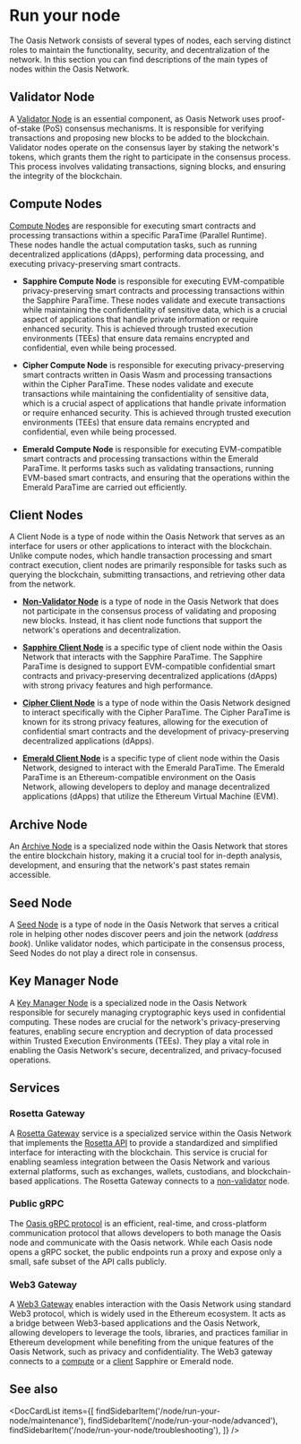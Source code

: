 
# Run your node

The Oasis Network consists of several types of nodes, each serving distinct
roles to maintain the functionality, security, and decentralization of the
network. In this section you can find descriptions of the main types of nodes
within the Oasis Network.

## Validator Node

A [Validator Node] is an essential component, as Oasis Network uses
proof-of-stake (PoS) consensus mechanisms. It is responsible for verifying transactions and proposing new blocks to be added to the blockchain. Validator
nodes operate on the consensus layer by staking the network's tokens, which
grants them the right to participate in the consensus process. This process
involves validating transactions, signing blocks, and ensuring the integrity of
the blockchain.

[Validator Node]: ./validator-node.mdx

## Compute Nodes

[Compute Nodes] are responsible for executing smart contracts and processing
transactions within a specific ParaTime (Parallel Runtime). These nodes handle
the actual computation tasks, such as running decentralized applications
(dApps), performing data processing, and executing privacy-preserving smart
contracts.

- **Sapphire Compute Node** is responsible for executing EVM-compatible
privacy-preserving smart contracts and processing transactions within the
Sapphire ParaTime. These nodes validate and execute transactions while
maintaining the confidentiality of sensitive data, which is a crucial aspect
of applications that handle private information or require enhanced security.
This is achieved through trusted execution environments (TEEs) that ensure
data remains encrypted and confidential, even while being processed.

- **Cipher Compute Node** is responsible for executing privacy-preserving smart
contracts written in Oasis Wasm and processing transactions within the Cipher
ParaTime. These nodes validate and execute transactions while maintaining the
confidentiality of sensitive data, which is a crucial aspect of applications
that handle private information or require enhanced security. This is achieved
through trusted execution environments (TEEs) that ensure data remains
encrypted and confidential, even while being processed.

- **Emerald Compute Node** is responsible for executing EVM-compatible smart
contracts and processing transactions within the Emerald ParaTime. It performs
tasks such as validating transactions, running EVM-based smart contracts, and
ensuring that the operations within the Emerald ParaTime are carried out
efficiently.

[Compute Nodes]: ./paratime-node.mdx

## Client Nodes

A Client Node is a type of node within the Oasis Network that serves as
an interface for users or other applications to interact with the blockchain.
Unlike compute nodes, which handle transaction processing and smart contract
execution, client nodes are primarily responsible for tasks such as querying
the blockchain, submitting transactions, and retrieving other data from the
network.

- **[Non-Validator Node]** is a type of node in the Oasis Network that does not
participate in the consensus process of validating and proposing new blocks.
Instead, it has client node functions that support the network's operations and
decentralization.

- **[Sapphire Client Node]** is a specific type of client node within the Oasis
Network that interacts with the Sapphire ParaTime. The Sapphire ParaTime is
designed to support EVM-compatible confidential smart contracts and
privacy-preserving decentralized applications (dApps) with strong privacy
features and high performance.

- **[Cipher Client Node]** is a type of node within the Oasis Network designed
to interact specifically with the Cipher ParaTime. The Cipher ParaTime is known
for its strong privacy features, allowing for the execution of confidential
smart contracts and the development of privacy-preserving decentralized
applications (dApps).

- **[Emerald Client Node]** is a specific type of client node within the Oasis
Network, designed to interact with the Emerald ParaTime. The Emerald ParaTime is
an Ethereum-compatible environment on the Oasis Network, allowing developers
to deploy and manage decentralized applications (dApps) that utilize the
Ethereum Virtual Machine (EVM).

[Non-Validator Node]: ./non-validator-node.mdx
[Sapphire Client Node]: ./paratime-client-node.mdx
[Cipher Client Node]: ./paratime-client-node.mdx
[Emerald Client Node]: ./paratime-client-node.mdx

## Archive Node

An [Archive Node] is a specialized node within the Oasis Network that stores the
entire blockchain history, making it a crucial tool for in-depth analysis,
development, and ensuring that the network's past states remain accessible.

[Archive Node]: ./archive-node.md

## Seed Node

A [Seed Node] is a type of node in the Oasis Network that serves a critical role
in helping other nodes discover peers and join the network (*address book*).
Unlike validator nodes, which participate in the consensus process, Seed Nodes
do not play a direct role in consensus.

[Seed Node]: ./seed-node.md

## Key Manager Node

A [Key Manager Node] is a specialized node in the Oasis Network responsible for
securely managing cryptographic keys used in confidential computing. These nodes
are crucial for the network's privacy-preserving features, enabling secure
encryption and decryption of data processed within Trusted Execution
Environments (TEEs). They play a vital role in enabling the Oasis Network's
secure, decentralized, and privacy-focused operations.

[Key Manager Node]: ./keymanager-node/README.md

## Services

### Rosetta Gateway

A [Rosetta Gateway] service is a specialized service within the Oasis Network
that implements the [Rosetta API] to provide a standardized and simplified
interface for interacting with the blockchain. This service is crucial for
enabling seamless integration between the Oasis Network and various external
platforms, such as exchanges, wallets, custodians, and blockchain-based
applications. The Rosetta Gateway connects to a [non-validator](#client-nodes)
node.

[Rosetta Gateway]: https://github.com/oasisprotocol/oasis-rosetta-gateway
[Rosetta API]: https://docs.cdp.coinbase.com/mesh/docs/api-reference

### Public gRPC

The [Oasis gRPC protocol] is an efficient, real-time, and cross-platform
communication protocol that allows developers to both manage the Oasis node and communicate with the Oasis network. While each Oasis node opens a gRPC socket,
the public endpoints run a proxy and expose only a small, safe subset of the
API calls publicly.

[Oasis gRPC protocol]: ../grpc.mdx

### Web3 Gateway

A [Web3 Gateway] enables interaction with the Oasis Network using standard
Web3 protocol, which is widely used in the Ethereum ecosystem. It acts as a
bridge between Web3-based applications and the Oasis Network, allowing
developers to leverage the tools, libraries, and practices familiar in
Ethereum development while benefiting from the unique features of the Oasis
Network, such as privacy and confidentiality.  The Web3 gateway connects to a
[compute](#compute-nodes) or a [client](#client-nodes) Sapphire or Emerald node.

[Web3 Gateway]: ../web3.mdx

## See also

<DocCardList items={[
    findSidebarItem('/node/run-your-node/maintenance'),
    findSidebarItem('/node/run-your-node/advanced'),
    findSidebarItem('/node/run-your-node/troubleshooting'),
]} />
